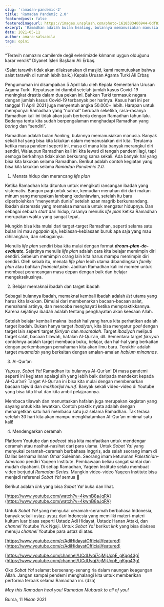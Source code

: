 ```yaml
---
slug: 'ramadan-pandemic-2'
title: 'Ramadan Pandemic 2.0'
featuredpost: false
featuredimageurl: https://images.unsplash.com/photo-1618383406944-0df8186c3aff?ixid=MnwxMjA3fDB8MHxwaG90by1wYWdlfHx8fGVufDB8fHx8&ixlib=rb-1.2.1&auto=format&fit=crop&w=401&q=80
excerpt: 'Ramadhan adalah bulan healing, bulannya memanusiakan manusia. Banyak sekali hal yang bisa kita lakukan dalam memanusiakan diri kita. Terutama ketika masa pandemi seperti ini.'
date: 2021-05-11
author: amara-salsabila
tags: opini
---
```


<p style={{ textAlign: 'center', fontStyle: 'italic' }}>
“Teravih namazını camilerde değil evlerimizde kılmanın uygun olduğunu karar verdik”
Diyanet İşleri Başkanı Ali Erbaş.

(Salat tarawih tidak akan dilaksanakan di masjid, kami memutuskan bahwa salat tarawih di rumah lebih baik.)
Kepala Urusan Agama Turki Ali Erbaş

</p>

Pengumuman ini disampaikan 5 April lalu oleh Kepala Kementerian Urusan Agama Turki. Keputusan ini diambil setelah jumlah kasus Covid-19 meningkat drastis dalam dua pekan ini. Bahkan Turki termasuk negara dengan jumlah kasus Covid-19 terbanyak per harinya. Kasus hari ini per tanggal 11 April 2021 juga menyentuh angka 50.000+ lebih. Harapan untuk mempunyai Ramadhan yang “normal” berubah seketika, rasa-rasanya Ramadhan kali ini tidak akan jauh berbeda dengan Ramadhan tahun lalu. Bedanya tentu kita sudah berpengalaman menghadapi Ramadhan yang _boring_ dan “sendiri”.

Ramadhan adalah bulan _healing_, bulannya memanusiakan manusia. Banyak sekali hal yang bisa kita lakukan dalam memanusiakan diri kita. Terutama ketika masa pandemi seperti ini, masa di mana kita banyak merangkul diri sendiri, Walaupun Ramadhan kali ini kita lewati di tengah pandemi lagi, tapi semoga berkahnya tidak akan berkurang sama sekali. Ada banyak hal yang bisa kita lakukan selama Ramadhan. Berikut adalah contoh kegiatan yang bisa kita lakukan selama _Ramadan Pandemic 2.0._

1. Menata hidup dan merancang _life plan_

Ketika Ramadhan kita dituntun untuk mengikuti rancangan ibadah yang sistematis. Bangun pagi untuk sahur, kemudian menahan diri dari makan minum yang merupakan lambang keduniawian, setelah itu baru diperbolehkan “menyentuh dunia” setelah azan magrib berkumandang. Ibadah sistematis yang memaksa manusia untuk mengatur hidupnya. Dan sebagai sebuah _start_ dari hidup, rasanya menulis _life plan_ ketika Ramadhan merupakan waktu yang sangat tepat.

Mungkin bisa kita mulai dari target-target Ramadhan, seperti selama satu bulan ini mau _ngapain_ aja, kebiasan-kebiasaan buruk apa saja yang mau dihilangkan, dan sebagainya.

Menulis _life plan_ sendiri bisa kita mulai dengan format **_dream-plan-do-evaluate_**. Sejatinya menulis _life plan_ adalah cara kita belajar memimpin diri sendiri. Sebelum memimpin orang lain kita harus mampu memimpin diri sendiri. Oleh sebab itu, menata _life plan_ lebih utama dibandingkan _family plan_ atau bahkan _financial plan_. Jadikan Ramadhan kali ini momen untuk membuat perancangan masa depan dengan baik dan belajar mengeksekusinya.

2. Belajar memaknai ibadah dan target ibadah

Sebagai bulannya ibadah, memaknai kembali ibadah adalah _list_ utama yang harus kita lakukan. Dimulai dari membenarkan bacaan-bacaan salat, memahami artinya, dan mencoba menghayati ketika mempraktikkannya. Karena sejatinya ibadah adalah tentang penghayatan akan keesaan Allah.

Setelah belajar kembali makna ibadah hal yang harus kita perhatikan adalah target ibadah. Bukan hanya target _ibadiyah_, kita bisa mengatur _goal_ dengan target lain seperti target _fikriyah_ dan _muamalah_. Target _ibadiyah_ meliputi target salat, bacaan tilawah, hafalan Al-Qur’an, dll. Sementara target _fikriyah_ contohnya adalah target membaca buku, belajar, dan hal-hal yang berkaitan dengan perkembangan pemahaman kita akan ilmu baru. Terakhir adalah target _muamalah_ yang berkaitan dengan amalan-amalan _hablum minannas._

3. Al-Qur’an

_Yupsss, Sobat Ya!_ Ramadhan itu bulannya Al-Qur’an! Di masa pandemi seperti ini kegiatan apalagi sih yang lebih baik daripada mendekat kepada Al-Qur’an? Target Al-Qur’an ini bisa kita mulai dengan membenarkan bacaan tajwid dan _makhorijul huruf_. Banyak sekali video-video di Youtube yang bisa kita lihat dan kita ambil pelajarannya.

Membaca tilawah dan menuntaskan hafalan juga merupakan kegiatan yang sayang untuk kita lewatkan. Contoh praktik nyata adalah dengan menargetkan satu hari membaca satu juz selama Ramadhan. Tak terasa setelah 30 hari kita akan mampu mengkhatamkan Al-Qur’an minimal satu kali!

4. Mendengarkan ceramah

Platform Youtube dan _podcast_ bisa kita manfaatkan untuk mendengar ceramah atau nasihat-nasihat dari para ulama. Untuk _Sobat Ya!_ yang menyukai ceramah-ceramah berbahasa Inggris, ada salah seorang imam di Dallas bernama Imam Omar Suleiman. Seorang imam keturunan _Palestinian-American_ pendiri Yaqeen Institute. Pembawaan beliau sangat santai dan mudah dipahami. Di setiap Ramadhan, Yaqeen Institute selalu membuat video berjudul _Ramadan Series_. Mungkin video-video Yaqeen Institute bisa menjadi referensi _Sobat Ya!_ semua 🙂

Berikut adalah _link_ yang bisa _Sobat Ya!_ buka dan lihat.

[https://www.youtube.com/watch?v=4kwnB8aJqPA](https://www.youtube.com/watch?v=4kwnB8aJqPA)

Untuk _Sobat Ya!_ yang menyukai ceramah-ceramah berbahasa Indonesia, banyak sekali ustaz-ustaz dari Indonesia yang memiliki materi-materi kultum luar biasa seperti Ustadz Adi Hidayat, Ustadz Hanan Attaki, dan _channel_ Youtube Yuk Ngaji. Untuk _Sobat Ya!_ berikut _link_ yang bisa diakses menuju _channel_ Youtube para ustaz di atas.

[https://www.youtube.com/c/AdiHidayatOfficial/featured](https://www.youtube.com/c/AdiHidayatOfficial/featured)

[https://www.youtube.com/channel/UCdUvqj7cjMjUcpE_gKgq43g](https://www.youtube.com/channel/UCdUvqj7cjMjUcpE_gKgq43g)

Oke _Sobat Ya!_ selamat bersenang-senang ria dalam naungan keagungan Allah. Jangan sampai pendemi menghalangi kita untuk memberikan performa terbaik selama Ramadhan ini. (dza)

_May this Ramadan heal you! Ramadan Mubarak to all of you!_

Bursa, 11 _Nisan_ 2021
